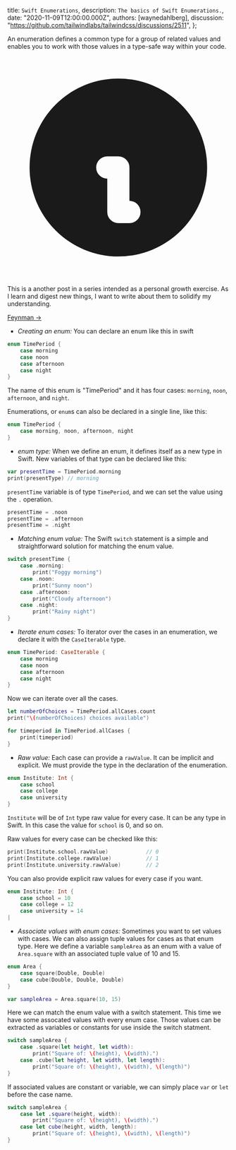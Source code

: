 
  title: `Swift Enumerations`,
  description: `The basics of Swift Enumerations.`,
  date: "2020-11-09T12:00:00.000Z",
  authors: [waynedahlberg],
  discussion: "https://github.com/tailwindlabs/tailwindcss/discussions/2511",
};

An enumeration defines a common type for a group of related values and enables you to work with those values in a type-safe way within your code.

<!--more-->

<div class="rounded-md bg-blue-50 p-4">
  <div class="flex">
    <div class="flex-shrink-0">
      <svg
        class="h-5 w-5 text-blue-400"
        xmlns="http://www.w3.org/2000/svg"
        viewBox="0 0 20 20"
        fill="currentColor"
      >
        <path
          fillRule="evenodd"
          d="M18 10a8 8 0 11-16 0 8 8 0 0116 0zm-7-4a1 1 0 11-2 0 1 1 0 012 0zM9 9a1 1 0 000 2v3a1 1 0 001 1h1a1 1 0 100-2v-3a1 1 0 00-1-1H9z"
          clipRule="evenodd"
        />
      </svg>
    </div>
    <div class="ml-3 flex-1 md:flex md:justify-between">
      <p class="text-sm leading-5 text-blue-700">
        This is a another post in a series intended as a personal growth
        exercise. As I learn and digest new things, I want to write about them
        to solidify my understanding.
      </p>
      <p class="mt-3 text-sm leading-5 md:mt-0 md:ml-6">
        <a
          href="https://fs.blog/2015/01/richard-feynman-knowing-something/"
          class="whitespace-no-wrap font-medium text-blue-700 hover:text-blue-600 transition ease-in-out duration-150"
        >
          Feynman &rarr;
        </a>
      </p>
    </div>
  </div>
</div>

- _Creating an enum:_ You can declare an enum like this in swift

```Swift
enum TimePeriod {
	case morning
	case noon
	case afternoon
	case night
}
```

The name of this enum is "TimePeriod" and it has four cases: `morning`, `noon`, `afternoon`, and `night`.

Enumerations, or `enum`s can also be declared in a single line, like this:

```Swift
enum TimePeriod {
	case morning, noon, afternoon, night
}
```

- _enum type:_ When we define an enum, it defines itself as a new type in Swift. New variables of that type can be declared like this:

```Swift
var presentTime = TimePeriod.morning
print(presentType) // morning
```

`presentTime` variable is of type `TimePeriod`, and we can set the value using the `.` operation.

```Swift
presentTime = .noon
presentTime = .afternoon
presentTime = .night
```

- _Matching enum value:_ The Swift `switch` statement is a simple and straightforward solution for matching the enum value.

```Swift
switch presentTime {
	case .morning:
		print("Foggy morning")
	case .noon:
		print("Sunny noon")
	case .afternoon:
		print("Cloudy afternoon")
	case .night:
		print("Rainy night")
}
```

- _Iterate enum cases:_ To iterator over the cases in an enumeration, we declare it with the `CaseIterable` type.

```Swift
enum TimePeriod: CaseIterable {
	case morning
	case noon
	case afternoon
	case night
}
```

Now we can iterate over all the cases.

```Swift
let numberOfChoices = TimePeriod.allCases.count
print("\(numberOfChoices) choices available")

for timeperiod in TimePeriod.allCases {
	print(timeperiod)
}
```

- _Raw value:_ Each case can provide a `rawValue`. It can be implicit and explicit. We must provide the type in the declaration of the enumeration.

```Swift
enum Institute: Int {
	case school
	case college
	case university
}
```

`Institute` will be of `Int` type raw value for every case. It can be any type in Swift. In this case the value for `school` is 0, and so on.

Raw values for every case can be checked like this:

```Swift
print(Institute.school.rawValue) 			// 0
print(Institute.college.rawValue)			// 1
print(Institute.university.rawValue)		// 2
```

You can also provide explicit raw values for every case if you want.

```Swift
enum Institute: Int {
	case school = 10
	case college = 12
	case university = 14
|
```

- _Associate values with enum cases:_ Sometimes you want to set values with cases. We can also assign tuple values for cases as that enum type. Here we define a variable `sampleArea` as an enum with a value of `Area.square` with an associated tuple value of 10 and 15.

```Swift
enum Area {
	case square(Double, Double)
	case cube(Double, Double, Double)
}

var sampleArea = Area.square(10, 15)
```

Here we can match the enum value with a switch statement. This time we have some assocated values with every enum case. Those values can be extracted as variables or constants for use inside the switch statment.

```Swift
switch sampleArea {
	case .square(let height, let width):
		print("Square of: \(height), \(width).")
	case .cube(let height, let width, let length):
		print("Square of: \(height), \(width), \(length)")
}
```

If associated values are constant or variable, we can simply place `var` or `let` before the case name.

```Swift
switch sampleArea {
	case let .square(height, width):
		print("Square of: \(height), \(width).")
	case let cube(height, width, length):
		print("Square of: \(height), \(width), \(length)")
}
```
